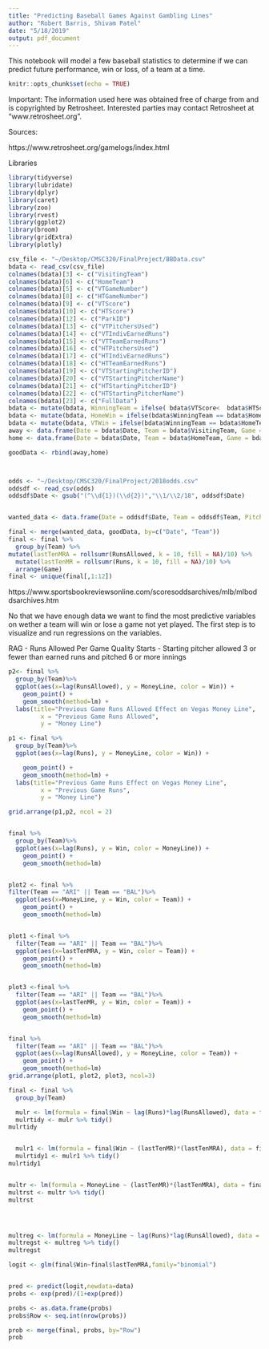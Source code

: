 ```yaml
---
title: "Predicting Baseball Games Against Gambling Lines"
author: "Robert Barris, Shivam Patel"
date: "5/18/2019"
output: pdf_document
---
```



This notebook will model a few baseball statistics to determine if we can predict future performance, win or loss, of a team at a time.
```r
knitr::opts_chunk$set(echo = TRUE)
```
Important: 
    The information used here was obtained free of
     charge from and is copyrighted by Retrosheet.  Interested
     parties may contact Retrosheet at "www.retrosheet.org".

Sources: 

https://www.retrosheet.org/gamelogs/index.html

Libraries
```r
library(tidyverse)
library(lubridate)
library(dplyr)
library(caret)
library(zoo)
library(rvest)
library(ggplot2)
library(broom)
library(gridExtra)
library(plotly)
```





```r
csv_file <- "~/Desktop/CMSC320/FinalProject/BBData.csv"
bdata <- read_csv(csv_file)
colnames(bdata)[3] <- c("VisitingTeam")
colnames(bdata)[6] <- c("HomeTeam")
colnames(bdata)[5] <- c("VTGameNumber")
colnames(bdata)[8] <- c("HTGameNumber")
colnames(bdata)[9] <- c("VTScore")
colnames(bdata)[10] <- c("HTScore")
colnames(bdata)[12] <- c("ParkID")
colnames(bdata)[13] <- c("VTPitchersUsed")
colnames(bdata)[14] <- c("VTIndivEarnedRuns")
colnames(bdata)[15] <- c("VTTeamEarnedRuns")
colnames(bdata)[16] <- c("HTPitchersUsed")
colnames(bdata)[17] <- c("HTIndivEarnedRuns")
colnames(bdata)[18] <- c("HTTeamEarnedRuns")
colnames(bdata)[19] <- c("VTStartingPitcherID")
colnames(bdata)[20] <- c("VTStartingPitcherName")
colnames(bdata)[21] <- c("HTStartingPitcherID")
colnames(bdata)[22] <- c("HTStartingPitcherName")
colnames(bdata)[23] <- c("FullData")
bdata <- mutate(bdata, WinningTeam = ifelse( bdata$VTScore<  bdata$HTScore, bdata$HomeTeam, bdata$VisitingTeam))
bdata <- mutate(bdata, HomeWin = ifelse(bdata$WinningTeam == bdata$HomeTeam, 1, 0))
bdata <- mutate(bdata, VTWin = ifelse(bdata$WinningTeam == bdata$HomeTeam, 1, 0)) 
away <- data.frame(Date = bdata$Date, Team = bdata$VisitingTeam, Game = bdata$VTGameNumber, Runs = bdata$VTScore, RunsAllowed = bdata$HTScore, Win = bdata$VTWin, stringsAsFactors=FALSE)
home <- data.frame(Date = bdata$Date, Team = bdata$HomeTeam, Game = bdata$HTGameNumber, Runs = bdata$HTScore, RunsAllowed = bdata$VTScore, Win = bdata$HomeWin, stringsAsFactors=FALSE)

goodData <- rbind(away,home)



odds <- "~/Desktop/CMSC320/FinalProject/2018odds.csv"
oddsdf <- read_csv(odds)
oddsdf$Date <- gsub("(^\\d{1})(\\d{2})","\\1/\\2/18", oddsdf$Date)


wanted_data <- data.frame(Date = oddsdf$Date, Team = oddsdf$Team, Pitcher = oddsdf$Pitcher, MoneyLine = oddsdf$Open, OU = oddsdf$`Open OU`, Spread = oddsdf$RL)

final <- merge(wanted_data, goodData, by=c("Date", "Team"))
final <- final %>%
  group_by(Team) %>%
mutate(lastTenMRA = rollsumr(RunsAllowed, k = 10, fill = NA)/10) %>%
  mutate(lastTenMR = rollsumr(Runs, k = 10, fill = NA)/10) %>%
  arrange(Game)
final <- unique(final[,1:12])
```



https://www.sportsbookreviewsonline.com/scoresoddsarchives/mlb/mlboddsarchives.htm





No that we have enough data we want to find the most predictive variables on wether a team will win or lose a game not yet played.
The first step is to visualize and run regressions on the variables.

RAG - Runs Allowed Per Game
Quality Starts - Starting pitcher allowed 3 or fewer than earned runs and pitched 6 or more innings





```r

p2<- final %>%
  group_by(Team)%>%
  ggplot(aes(x=lag(RunsAllowed), y = MoneyLine, color = Win)) +
    geom_point() + 
    geom_smooth(method=lm) + 
  labs(title="Previous Game Runs Allowed Effect on Vegas Money Line",
         x = "Previous Game Runs Allowed",
         y = "Money Line")

p1 <- final %>%
  group_by(Team)%>%
  ggplot(aes(x=lag(Runs), y = MoneyLine, color = Win)) +

    geom_point() + 
    geom_smooth(method=lm) + 
  labs(title="Previous Game Runs Effect on Vegas Money Line",
         x = "Previous Game Runs",
         y = "Money Line")

grid.arrange(p1,p2, ncol = 2)


final %>%
  group_by(Team)%>%
  ggplot(aes(x=lag(Runs), y = Win, color = MoneyLine)) +
    geom_point() + 
    geom_smooth(method=lm)


plot2 <- final %>%
filter(Team == "ARI" || Team == "BAL")%>%
  ggplot(aes(x=MoneyLine, y = Win, color = Team)) +
    geom_point() + 
    geom_smooth(method=lm)


plot1 <-final %>%
  filter(Team == "ARI" || Team == "BAL")%>%
  ggplot(aes(x=lastTenMRA, y = Win, color = Team)) +
    geom_point() + 
    geom_smooth(method=lm)


plot3 <-final %>%
  filter(Team == "ARI" || Team == "BAL")%>%
  ggplot(aes(x=lastTenMR, y = Win, color = Team)) +
    geom_point() + 
    geom_smooth(method=lm)


final %>%
  filter(Team == "ARI" || Team == "BAL")%>%
  ggplot(aes(x=lag(RunsAllowed), y = MoneyLine, color = Team)) +
    geom_point() + 
    geom_smooth(method=lm)
grid.arrange(plot1, plot2, plot3, ncol=3)
```






```R
final <- final %>%
  group_by(Team)

  mulr <- lm(formula = final$Win ~ lag(Runs)*lag(RunsAllowed), data = final)
  mulrtidy <- mulr %>% tidy()
mulrtidy


  mulr1 <- lm(formula = final$Win ~ (lastTenMR)*(lastTenMRA), data = final)
  mulrtidy1 <- mulr1 %>% tidy()
mulrtidy1


multr <- lm(formula = MoneyLine ~ (lastTenMR)*(lastTenMRA), data = final)
multrst <- multr %>% tidy()
multrst




multreg <- lm(formula = MoneyLine ~ lag(Runs)*lag(RunsAllowed), data = final)
multregst <- multreg %>% tidy()
multregst

```

```r
  
logit <- glm(final$Win~final$lastTenMRA,family="binomial")


pred <- predict(logit,newdata=data)
probs <- exp(pred)/(1+exp(pred))

probs <- as.data.frame(probs)
probs$Row <- seq.int(nrow(probs))

prob <- merge(final, probs, by="Row")
prob
```


